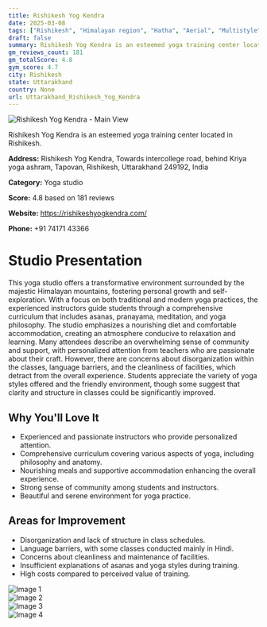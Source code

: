 ```yaml
---
title: Rishikesh Yog Kendra
date: 2025-03-08
tags: ["Rishikesh", "Himalayan region", "Hatha", "Aerial", "Multistyle", "community", "supportive environment", "Rishikesh"]  
draft: false
summary: Rishikesh Yog Kendra is an esteemed yoga training center located in Rishikesh.
gm_reviews_count: 181
gm_totalScore: 4.8
gym_score: 4.7
city: Rishikesh
state: Uttarakhand
country: None
url: Uttarakhand_Rishikesh_Yog_Kendra
---
```


<div className="aspect-[16/9] relative my-8">
  <img 
    src="https://lh5.googleusercontent.com/p/AF1QipP_epW34WQZMazg1tCFAd-SY5BdKuX1babi0xbT=w1920-h1080-k-no"
    alt="Rishikesh Yog Kendra - Main View"
    className="object-cover absolute inset-0 w-full h-full rounded-lg"
  />
</div>

Rishikesh Yog Kendra is an esteemed yoga training center located in Rishikesh.

**Address:** Rishikesh Yog Kendra, Towards intercollege road, behind Kriya yoga ashram, Tapovan, Rishikesh, Uttarakhand 249192, India

**Category:** Yoga studio

**Score:** 4.8 based on 181 reviews

**Website:** https://rishikeshyogkendra.com/

**Phone:** +91 74171 43366

# Studio Presentation

This yoga studio offers a transformative environment surrounded by the majestic Himalayan mountains, fostering personal growth and self-exploration. With a focus on both traditional and modern yoga practices, the experienced instructors guide students through a comprehensive curriculum that includes asanas, pranayama, meditation, and yoga philosophy. The studio emphasizes a nourishing diet and comfortable accommodation, creating an atmosphere conducive to relaxation and learning. Many attendees describe an overwhelming sense of community and support, with personalized attention from teachers who are passionate about their craft. However, there are concerns about disorganization within the classes, language barriers, and the cleanliness of facilities, which detract from the overall experience. Students appreciate the variety of yoga styles offered and the friendly environment, though some suggest that clarity and structure in classes could be significantly improved.

## Why You'll Love It

- Experienced and passionate instructors who provide personalized attention.
- Comprehensive curriculum covering various aspects of yoga, including philosophy and anatomy.
- Nourishing meals and supportive accommodation enhancing the overall experience.
- Strong sense of community among students and instructors.
- Beautiful and serene environment for yoga practice.

## Areas for Improvement

- Disorganization and lack of structure in class schedules.
- Language barriers, with some classes conducted mainly in Hindi.
- Concerns about cleanliness and maintenance of facilities.
- Insufficient explanations of asanas and yoga styles during training.
- High costs compared to perceived value of training.

<div className="grid grid-cols-1 xl:grid-cols-2 gap-4 my-8">
<div className="aspect-[4/3] relative"><img src="https://lh3.googleusercontent.com/p/AF1QipPgbKbD1Aezjy3O53PtG0dNexJsVSsmxbK1hr-h=w1920-h1080-k-no" alt="Image 1" className="object-cover absolute inset-0 w-full h-full rounded-lg" /></div>
<div className="aspect-[4/3] relative"><img src="https://lh5.googleusercontent.com/p/AF1QipPjxZd8v_0hScpsTOPH99yKssV3YIzgTIiyWUhm=w1920-h1080-k-no" alt="Image 2" className="object-cover absolute inset-0 w-full h-full rounded-lg" /></div>
<div className="aspect-[4/3] relative"><img src="https://lh5.googleusercontent.com/p/AF1QipMhBtOGQ1HaSYLgj-NqfeyrynWpFo3CzyuzsV1I=w1920-h1080-k-no" alt="Image 3" className="object-cover absolute inset-0 w-full h-full rounded-lg" /></div>
<div className="aspect-[4/3] relative"><img src="https://lh5.googleusercontent.com/p/AF1QipMTnBvXm_vS-K1Th5BC6Z4F7KrDFV_9vzXipmmk=w1920-h1080-k-no" alt="Image 4" className="object-cover absolute inset-0 w-full h-full rounded-lg" /></div>
</div>